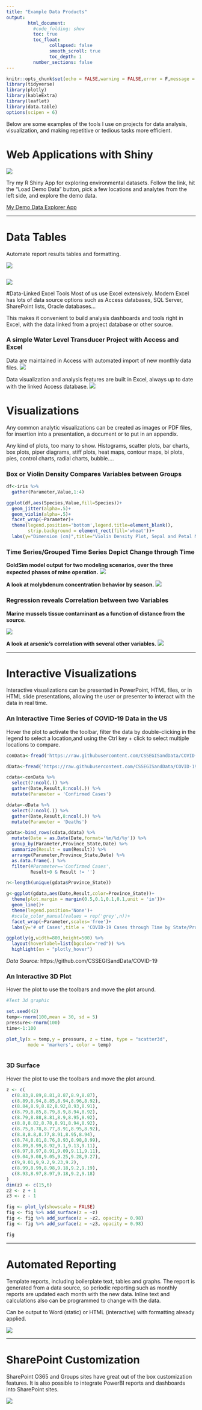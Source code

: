 ```yaml
---
title: "Example Data Products"
output: 
        html_document:
          #code_folding: show
          toc: true
          toc_float: 
                collapsed: false
                smooth_scroll: true
                toc_depth: 1
          number_sections: false
---
```


```r
knitr::opts_chunk$set(echo = FALSE,warning = FALSE,error = F,message = F)
library(tidyverse)
library(plotly)
library(kableExtra)
library(leaflet)
library(data.table)
options(scipen = 6)

```


Below are some examples of the tools I use on projects for data analysis, visualization, and making repetitive or tedious tasks more efficient.


# Web Applications with Shiny

<img src='./img/shiny.jpg'></img>

Try my R Shiny App for exploring environmental datasets. Follow the link, hit the "Load Demo Data" button, pick a few locations and analytes from the left side, and explore the demo data.

[My Demo Data Explorer App](https://peernisse.shinyapps.io/wqdashboard/)
<hr/>


# Data Tables
Automate report results tables and formatting.
<div class="row">
<div class="column">
<img src='./img/tbl1.jpg'></img>
</div>
<div class="column"></div>
<img src='./img/tbl2.jpg'></img>
</div>

#Data-Linked Excel Tools
Most of us use Excel extensively. Modern Excel has lots of data source options such as Access databases, SQL Server, SharePoint lists, Oracle databases...

This makes it convenient to build analysis dashboards and tools right in Excel, with the data linked from a project database or other source.

### A simple Water Level Transducer Project with Access and Excel
Data are maintained in Access with automated import of new monthly data files. 
<img src='./img/trans1.jpg'></img>

Data visualization and analysis features are built in Excel, always up to date with the linked Access database.
<img src='./img/trans2.jpg'></img>


# Visualizations
Any common analytic visualizations can be created as images or PDF files, for insertion into a presentation, a document or to put in an appendix.

Any kind of plots, too many to show. Histograms, scatter plots, bar charts, box plots, piper diagrams, stiff plots, heat maps, contour maps, bi plots, pies, control charts, radial charts, bubble....

### Box or Violin Density Compares Variables between Groups

```r
df<-iris %>%
  gather(Parameter,Value,1:4)

ggplot(df,aes(Species,Value,fill=Species))+
  geom_jitter(alpha=.5)+
  geom_violin(alpha=.5)+
  facet_wrap(~Parameter)+
  theme(legend.position='bottom',legend.title=element_blank(),
        strip.background = element_rect(fill='wheat'))+
  labs(y="Dimension (cm)",title="Violin Density Plot, Sepal and Petal Morphology\nin Three Iris Species")

```

### Time Series/Grouped Time Series Depict Change through Time
**GoldSim model output for two modeling scenarios, over the three expected phases of mine operation.**
<img src='./img/viz1.jpg'></img>

**A look at molybdenum concentration behavior by season.**
<img src='./img/viz2.jpg'></img>


### Regression reveals Correlation between two Variables
**Marine mussels tissue contaminant as a function of distance from the source.**

<img src='./img/viz3.jpg'></img>

**A look at arsenic's correlation with several other variables.**
<img src='./img/corplots.jpg'></img>


<hr/>
# Interactive Visualizations
Interactive visualizations can be presented in PowerPoint, HTML files, or in HTML slide presentations, allowing the user or presenter to interact with the data in real time.

### An Interactive Time Series of COVID-19 Data in the US
Hover the plot to activate the toolbar, filter the data by double-clicking in the legend to select a location,and using the Ctrl key + click to select multiple locations to compare.

```r

conData<-fread('https://raw.githubusercontent.com/CSSEGISandData/COVID-19/master/csse_covid_19_data/csse_covid_19_time_series/time_series_covid19_confirmed_US.csv')

dData<-fread('https://raw.githubusercontent.com/CSSEGISandData/COVID-19/master/csse_covid_19_data/csse_covid_19_time_series/time_series_covid19_deaths_US.csv')

cdata<-conData %>% 
  select(7:ncol(.)) %>% 
  gather(Date,Result,8:ncol(.)) %>% 
  mutate(Parameter = 'Confirmed Cases')

ddata<-dData %>% 
  select(7:ncol(.)) %>% 
  gather(Date,Result,8:ncol(.)) %>% 
  mutate(Parameter = 'Deaths')

gdata<-bind_rows(cdata,ddata) %>% 
  mutate(Date = as.Date(Date,format='%m/%d/%y')) %>% 
  group_by(Parameter,Province_State,Date) %>% 
  summarize(Result = sum(Result)) %>% 
  arrange(Parameter,Province_State,Date) %>% 
  as.data.frame(.) %>% 
  filter(#Parameter=='Confirmed Cases',
         Result>0 & Result != '')

n<-length(unique(gdata$Province_State))

g<-ggplot(gdata,aes(Date,Result,color=Province_State))+
  theme(plot.margin = margin(0.5,0.1,0.1,0.1,unit = 'in'))+
  geom_line()+
  theme(legend.position='None')+
  #scale_color_manual(values = rep('grey',n))+
  facet_wrap(~Parameter,scales='free')+
  labs(y='# of Cases',title = 'COVID-19 Cases through Time by State/Province')

ggplotly(g,width=800,height=500) %>% 
  layout(hoverlabel=list(bgcolor="red")) %>% 
  highlight(on = "plotly_hover")

```

*Data Source: *https://github.com/CSSEGISandData/COVID-19

### An Interactive 3D Plot

Hover the plot to use the toolbars and move the plot around.


```r
#Test 3d graphic

set.seed(42)
temp<-rnorm(100,mean = 30, sd = 5)
pressure<-rnorm(100)
time<-1:100

plot_ly(x = temp,y = pressure, z = time, type = "scatter3d",
        mode = 'markers', color = temp)



```



### 3D Surface

Hover the plot to use the toolbars and move the plot around.



```r
z <- c(
  c(8.83,8.89,8.81,8.87,8.9,8.87),
  c(8.89,8.94,8.85,8.94,8.96,8.92),
  c(8.84,8.9,8.82,8.92,8.93,8.91),
  c(8.79,8.85,8.79,8.9,8.94,8.92),
  c(8.79,8.88,8.81,8.9,8.95,8.92),
  c(8.8,8.82,8.78,8.91,8.94,8.92),
  c(8.75,8.78,8.77,8.91,8.95,8.92),
  c(8.8,8.8,8.77,8.91,8.95,8.94),
  c(8.74,8.81,8.76,8.93,8.98,8.99),
  c(8.89,8.99,8.92,9.1,9.13,9.11),
  c(8.97,8.97,8.91,9.09,9.11,9.11),
  c(9.04,9.08,9.05,9.25,9.28,9.27),
  c(9,9.01,9,9.2,9.23,9.2),
  c(8.99,8.99,8.98,9.18,9.2,9.19),
  c(8.93,8.97,8.97,9.18,9.2,9.18)
)
dim(z) <- c(15,6)
z2 <- z + 1
z3 <- z - 1

fig <- plot_ly(showscale = FALSE)
fig <- fig %>% add_surface(z = ~z)
fig <- fig %>% add_surface(z = ~z2, opacity = 0.98)
fig <- fig %>% add_surface(z = ~z3, opacity = 0.98)

fig


```



<hr/>
# Automated Reporting
Template reports, including boilerplate text, tables and graphs. The report is generated from a data source, so periodic reporting such as monthly reports are updated each month with the new data. Inline text and calculations also can be programmed to change with the data.

Can be output to Word (static) or HTML (interactive) with formatting already applied.

<img src="./img/doc1.jpg"></img>

<hr/>

# SharePoint Customization
SharePoint O365 and Groups sites have great out of the box customization features.
It is also possible to integrate PowerBI reports and dashboards into SharePoint sites.

<img src="./img/dash.jpg"></img>









